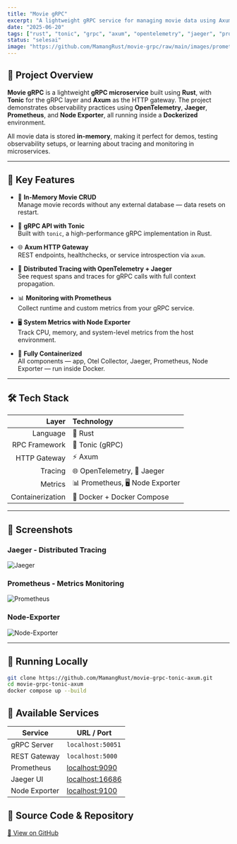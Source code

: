```yaml
---
title: "Movie gRPC"
excerpt: "A lightweight gRPC service for managing movie data using Axum and Tonic, with full observability via OpenTelemetry, Jaeger, Prometheus, and Node Exporter — all containerized with Docker."
date: "2025-06-20"
tags: ["rust", "tonic", "grpc", "axum", "opentelemetry", "jaeger", "prometheus", "otel-collector", "node-exporter", "docker"]
status: "selesai"
image: "https://github.com/MamangRust/movie-grpc/raw/main/images/prometheus.png?raw=true"
---
```


## 🧩 Project Overview

**Movie gRPC** is a lightweight **gRPC microservice** built using **Rust**, with **Tonic** for the gRPC layer and **Axum** as the HTTP gateway. The project demonstrates observability practices using **OpenTelemetry**, **Jaeger**, **Prometheus**, and **Node Exporter**, all running inside a **Dockerized** environment.

All movie data is stored **in-memory**, making it perfect for demos, testing observability setups, or learning about tracing and monitoring in microservices.

---

## 🔧 Key Features

- 🧠 **In-Memory Movie CRUD**  
  Manage movie records without any external database — data resets on restart.

- 🚀 **gRPC API with Tonic**  
  Built with `tonic`, a high-performance gRPC implementation in Rust.

- 🌐 **Axum HTTP Gateway**  
  REST endpoints, healthchecks, or service introspection via `axum`.

- 🐾 **Distributed Tracing with OpenTelemetry + Jaeger**  
  See request spans and traces for gRPC calls with full context propagation.

- 📊 **Monitoring with Prometheus**  
  Collect runtime and custom metrics from your gRPC service.

- 🖥️ **System Metrics with Node Exporter**  
  Track CPU, memory, and system-level metrics from the host environment.

- 🐳 **Fully Containerized**  
  All components — app, Otel Collector, Jaeger, Prometheus, Node Exporter — run inside Docker.

---

## 🛠️ Tech Stack

| Layer             | Technology                              |
|------------------:|:-----------------------------------------|
| Language           | 🦀 Rust                                  |
| RPC Framework      | 🔌 Tonic (gRPC)                          |
| HTTP Gateway       | ⚡ Axum                                  |
| Tracing            | 🌐 OpenTelemetry, 🐆 Jaeger              |
| Metrics            | 📊 Prometheus, 🖥️ Node Exporter         |
| Containerization   | 🐋 Docker + Docker Compose              |

---

## 📸 Screenshots

### Jaeger - Distributed Tracing
![Jaeger](https://github.com/MamangRust/movie-grpc-tonic-axum/raw/main/image/example.png?raw=true)

### Prometheus - Metrics Monitoring
![Prometheus](https://github.com/MamangRust/movie-grpc-tonic-axum/raw/main/image/jaeger.png?raw=true)

### Node-Exporter
![Node-Exporter](https://github.com/MamangRust/movie-grpc-tonic-axum/raw/main/image/node-exporter.png?raw=true)


---

## 🚀 Running Locally

```bash
git clone https://github.com/MamangRust/movie-grpc-tonic-axum.git
cd movie-grpc-tonic-axum
docker compose up --build
```

## 🧪 Available Services

| Service       | URL / Port                                      |
| ------------- | ----------------------------------------------- |
| gRPC Server   | `localhost:50051`                               |
| REST Gateway  | `localhost:5000`                                |
| Prometheus    | [localhost:9090](http://localhost:9090)         |
| Jaeger UI     | [localhost:16686](http://localhost:16686)       |
| Node Exporter | [localhost:9100](http://localhost:9100/metrics) |


## 🔗 Source Code & Repository
[📌 View on GitHub](https://github.com/MamangRust/movie-grpc-tonic-axum)
